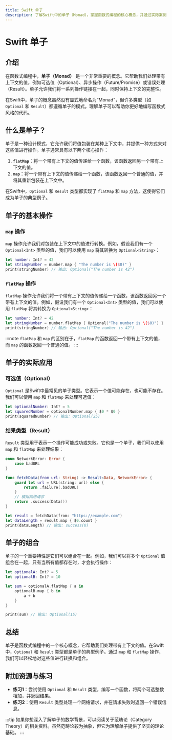 ```yaml
---
title: Swift 单子
description: 了解Swift中的单子（Monad），掌握函数式编程的核心概念，并通过实际案例理解其应用场景。
---
```


# Swift 单子

## 介绍

在函数式编程中，**单子（Monad）** 是一个非常重要的概念。它帮助我们处理带有上下文的值，例如可选值（Optional）、异步操作（Future/Promise）或错误处理（Result）。单子允许我们将一系列操作链接在一起，同时保持上下文的完整性。

在Swift中，单子的概念虽然没有显式地命名为“Monad”，但许多类型（如 `Optional` 和 `Result`）都遵循单子的模式。理解单子可以帮助你更好地编写函数式风格的代码。

## 什么是单子？

单子是一种设计模式，它允许我们将值包装在某种上下文中，并提供一种方式来对这些值进行操作。单子通常具有以下两个核心操作：

1. **`flatMap`**：将一个带有上下文的值传递给一个函数，该函数返回另一个带有上下文的值。
2. **`map`**：将一个带有上下文的值传递给一个函数，该函数返回一个普通的值，并将其重新包装在上下文中。

在Swift中，`Optional` 和 `Result` 类型都实现了 `flatMap` 和 `map` 方法，这使得它们成为单子的典型例子。

## 单子的基本操作

### `map` 操作

`map` 操作允许我们对包装在上下文中的值进行转换。例如，假设我们有一个 `Optional<Int>` 类型的值，我们可以使用 `map` 将其转换为 `Optional<String>`：

```swift
let number: Int? = 42
let stringNumber = number.map { "The number is \($0)" }
print(stringNumber) // 输出: Optional("The number is 42")
```

### `flatMap` 操作

`flatMap` 操作允许我们将一个带有上下文的值传递给一个函数，该函数返回另一个带有上下文的值。例如，假设我们有一个 `Optional<Int>` 类型的值，我们可以使用 `flatMap` 将其转换为 `Optional<String>`：

```swift
let number: Int? = 42
let stringNumber = number.flatMap { Optional("The number is \($0)") }
print(stringNumber) // 输出: Optional("The number is 42")
```

:::note
`flatMap` 和 `map` 的区别在于，`flatMap` 的函数返回一个带有上下文的值，而 `map` 的函数返回一个普通的值。
:::

## 单子的实际应用

### 可选值（Optional）

`Optional` 是Swift中最常见的单子类型。它表示一个值可能存在，也可能不存在。我们可以使用 `map` 和 `flatMap` 来处理可选值：

```swift
let optionalNumber: Int? = 5
let squaredNumber = optionalNumber.map { $0 * $0 }
print(squaredNumber) // 输出: Optional(25)
```

### 结果类型（Result）

`Result` 类型用于表示一个操作可能成功或失败。它也是一个单子，我们可以使用 `map` 和 `flatMap` 来处理结果：

```swift
enum NetworkError: Error {
    case badURL
}

func fetchData(from url: String) -> Result<Data, NetworkError> {
    guard let url = URL(string: url) else {
        return .failure(.badURL)
    }
    // 模拟网络请求
    return .success(Data())
}

let result = fetchData(from: "https://example.com")
let dataLength = result.map { $0.count }
print(dataLength) // 输出: success(0)
```

## 单子的组合

单子的一个重要特性是它们可以组合在一起。例如，我们可以将多个 `Optional` 值组合在一起，只有当所有值都存在时，才会执行操作：

```swift
let optionalA: Int? = 5
let optionalB: Int? = 10

let sum = optionalA.flatMap { a in
    optionalB.map { b in
        a + b
    }
}

print(sum) // 输出: Optional(15)
```

## 总结

单子是函数式编程中的一个核心概念，它帮助我们处理带有上下文的值。在Swift中，`Optional` 和 `Result` 类型都是单子的典型例子。通过 `map` 和 `flatMap` 操作，我们可以轻松地对这些值进行转换和组合。

## 附加资源与练习

- **练习1**：尝试使用 `Optional` 和 `Result` 类型，编写一个函数，将两个可选整数相加，并返回结果。
- **练习2**：使用 `Result` 类型处理一个网络请求，并在请求失败时返回一个错误信息。

:::tip
如果你想深入了解单子的数学背景，可以阅读关于范畴论（Category Theory）的相关资料。虽然范畴论较为抽象，但它为理解单子提供了坚实的理论基础。
:::